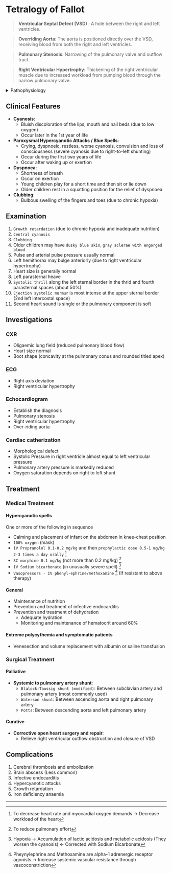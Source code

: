 # Tetralogy of Fallot

> **Ventricular Septal Defect (VSD)** : A hole between the right and left ventricles.

> **Overriding Aorta**: The aorta is positioned directly over the VSD, receiving blood from both the right and left ventricles.

> **Pulmonary Stenosis**: Narrowing of the pulmonary valve and outflow tract.

> **Right Ventricular Hypertrophy**: Thickening of the right ventricular muscle due to increased workload from pumping blood through the narrow pulmonary valve.

<details>
<summary>Pathophysiology</summary>

### Right-to-left Shunt

> Blood bypasses the lungs and moves directly from the right side of the heart to the left side, or from the pulmonary circulation to the systemic circulation. This results in deoxygenated blood entering the systemic circulation, causing hypoxemia (low blood oxygen levels)

- Right to left shunt through the VSD due to higher resistance caused by pulmonary stenosis → Mixed oxygenated and deoxygenated blood are pumped into systemic circulation → `Low oxygen signs and symptoms`

</details>

## Clinical Features

- **Cyanosis**:
  - Bluish discoloration of the lips, mouth and nail beds (due to low oxygen)
  - Occur later in the 1st year of life
- **Paroxysmal Hypercyanotic Attacks / Blue Spells**:
  - Crying, dyspnoeic, restless, worse cyanosis, convulsion and loss of consciousness (severe cyanosis due to right-to-left shunting)
  - Occur during the first two years of life
  - Occur after waking up or exertion
- **Dyspnoea**:
  - Shortness of breath
  - Occur on exertion
  - Young children play for a short time and then sit or lie down
  - Older children rest in a squatting position for the relief of dyspnoea
- **Clubbing**:
  - Bulbous swelling of the fingers and toes (due to chronic hypoxia)

## Examination

1. `Growth retardation` (due to chronic hypoxia and inadequate nutrition)
1. `Central cyanosis`
1. `Clubbing`
1. Older children may have `dusky blue skin`, `gray sclerae with engorged blood`
1. Pulse and arterial pulse pressure usually normal
1. Left hemithorax may bulge anteriorly (due to right ventricular hypertrophy)
1. Heart size is generally normal
1. Left parasternal heave
1. `Systolic thrill` along the left sternal border in the thrid and fourth parasternal spaces (about 50%)
1. `Ejection systolic murmur` is most intense at the upper sternal border (2nd left intercostal space)
1. Second heart sound is single or the pulmonary component is soft

## Investigations

### CXR

- Oligaemic lung field (reduced pulmonary blood flow)
- Heart size normal
- Boot shape (concavity at the pulmonary conus and rounded titled apex)

### ECG

- Right axis deviation
- Right ventricular hypertrophy

### Echocardiogram

- Establish the diagnosis
- Pulmonary stenosis
- Right ventricular hypertrophy
- Over-riding aorta

### Cardiac catherization

- Morphological defect
- Systolic Pressure in right ventricle almost equal to left ventricular pressure
- Pulmonary artery pressure is markedly reduced
- Oxygen saturation depends on right to left shunt

## Treatment

### Medical Treatment

#### Hypercyanotic spells

One or more of the following in sequence

- Calming and placement of infant on the abdomen in knee-chest position
- `100% oxygen` (mask)
- `IV Propranolol 0.1-0.2 mg/kg` and then `prophylactic dose 0.5-1 mg/kg 2-3 times a day orally` [^1]
- `SC morphine 0.1 mg/kg` (not more than 0.2 mg/kg) [^2]
- `IV Sodium bicarbonate` (in unusually severe spell) [^3]
- `Vasopressors - IV phenyl-ephrine/methoxamine` [^4] (If resistant to above therapy)

[^1]: To decrease heart rate and myocardial oxygen demands → Decrease workload of the heart

[^2]: To reduce pulmonary effort

[^3]: Hypoxia → Accumulation of lactic acidosis and metabolic acidosis (They worsen the cyanosis) ← Corrected with Sodium Bicarbonate

[^4]: Pheynylephrine and Methoxamine are alpha-1 adrenergic receptor agonists → Increase systemic vascular resistance through vascoconstriction

#### General

- Maintenance of nutrition
- Prevention and treatment of infective endocarditis
- Prevention and treatment of dehydration
  - Adequate hydration
  - Monitoring and maintenance of hematocrit around 60%

#### Extreme polycythemia and symptomatic patients

- Venesection and volume replacement with albumin or saline transfusion

### Surgical Treatment

#### Palliative

- **Systemic to pulmonary artery shunt**:
  - `Blalock-Taussig shunt (modified)`: Between subclavian artery and pulmonary artery (most commonly used)
  - `Waterson shunt`: Between ascending aorta and right pulmonary artery
  - `Potts`: Between descending aorta and left pulmonary artery

#### Curative

- **Corrective open heart surgery and repair**:
  - Relieve right ventricular outflow obstruction and closure of VSD

## Complications

1. Cerebral thrombosis and embolization
1. Brain abscess (Less common)
1. Infective endocarditis
1. Hypercyanotic attacks
1. Growth retardation
1. Iron deficiency anaemia

---
